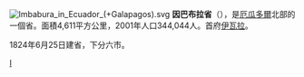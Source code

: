 [[File:Imbabura_in_Ecuador_(+Galapagos).svg|right]]
'''因巴布拉省'''（{{lang-es|Provincia de Imbabura}}），是[[厄瓜多爾|厄瓜多爾]]北部的一個省。面積4,611平方公里，2001年人口344,044人。首府[[伊瓦拉|伊瓦拉]]。

1824年6月25日建省，下分六市。

{{厄瓜多尔省份}}

[[Category:厄瓜多爾省份|I]]